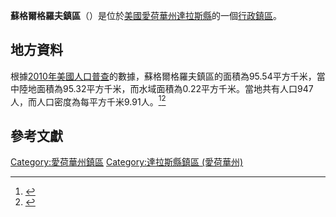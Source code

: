 {{noteTA
|G1=USState
|G2=地名
|G3=Unit
}}
{{Infobox settlement
|official_name            = 蘇格爾格羅夫鎮區
|native_name = Sugar Grove Township
|settlement_type          = [[行政鎮區|行政鎮區]]
|image_skyline            = 
|imagesize                = 
|image_map                = Map highlighting Sugar Grove Township, Dallas County, Iowa.svg
|mapsize                  = 250px
|pushpin_map  =USA Iowa
|pushpin_label = 蘇格爾格羅夫鎮區
|pushpin_label_position   = top
|pushpin_map_caption      = 蘇格爾格羅夫鎮區在愛荷華州的位置
|subdivision_type         = [[世界政區索引|國家]]
|subdivision_type1        = [[美国州份|州份]]
|subdivision_type2        = [[愛荷華州行政区划|縣]]
|subdivision_name         = [[美国|美国]]
|subdivision_name1        = [[愛荷華州|愛荷華州]]
|subdivision_name2        = [[達拉斯縣_(愛荷華州)|達拉斯縣]]
|elevation_ft             = 1007
|elevation_m              = 307
|timezone                 = [[北美中部時區|北美中部時區]]
|area_total_km2           = 95.54
|area_land_km2            = 95.32
|area_water_km2           = 0.22
|area_total_sq_mi         = 
|area_land_sq_mi          = 
|area_water_sq_mi         = 
|population_as_of         = [[2010年美國人口普查|2010]]
|population_footnotes     = 
|population_total         = 947
|population_density_km2   = auto
|population_density_sq_mi = auto
|utc_offset               = -6
|coordinates              = {{coord|41|43|55|N|94|58|47|W|type:city_region:US-AL_source:GNS-enwiki|display=inline,title}}
| coor_pinpoint           = 
| coordinates_footnotes   = 
|timezone_DST             = CDT
|utc_offset_DST           = -5
|postal_code_type         = [[美國郵區編號|郵區編號]]
|postal_code              = 
|area_code                = {{link-en|电话区号515|Area code 515|515}}
|blank_name = [[地名信息系统|GNIS ID]]
|blank_info = 468758
}}
'''蘇格爾格羅夫鎮區'''（{{lang-en|Sugar Grove Township}}）是位於[[美國|美國]][[愛荷華州|愛荷華州]][[達拉斯縣_(愛荷華州)|達拉斯縣]]的一個[[行政鎮區|行政鎮區]]。

== 地方資料 ==
根據[[2010年美國人口普查|2010年美國人口普查]]的數據，蘇格爾格羅夫鎮區的面積為95.54平方千米，當中陸地面積為95.32平方千米，而水域面積為0.22平方千米。當地共有人口947人，而人口密度為每平方千米9.91人。<ref name="GR8">{{cite web|url=http://factfinder2.census.gov|publisher=[[美国人口调查局|美国人口调查局]]|accessdate=2011-05-14|title=American FactFinder|archive-date=2013-09-11|archive-url=https://web.archive.org/web/20130911234518/http://factfinder2.census.gov/|dead-url=no}}</ref><ref>{{cite web|url=https://www.citypopulation.de/en/usa/iowa/admin/|title=USA: Iowa (Counties and Townships) - City Population}}</ref>

== 參考文獻 ==
{{reflist}}

{{達拉斯縣 (愛荷華州)}}

{{DEFAULTSORT:Sugar Grove Township}}
[[Category:愛荷華州鎮區|Category:愛荷華州鎮區]]
[[Category:達拉斯縣鎮區_(愛荷華州)|Category:達拉斯縣鎮區 (愛荷華州)]]

{{Iowa-geo-stub}}